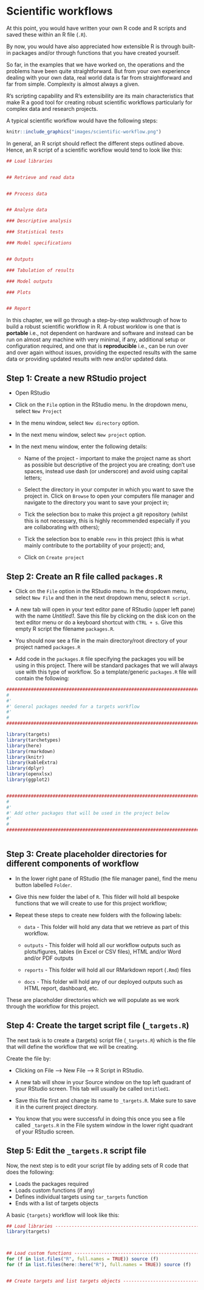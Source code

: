 # Scientific workflows {#portable-reproducible}

At this point, you would have written your own R code and R scripts and saved these within an R file (`.R`).

By now, you would have also appreciated how extensible R is through built-in packages and/or through functions that you have created yourself.

So far, in the examples that we have worked on, the operations and the problems have been quite straightforward. But from your own experience dealing with your own data, real world data is far from straightforward and far from simple. Complexity is almost always a given.

R's scripting capability and R's extensibility are its main characteristics that make R a good tool for creating robust scientific workflows particularly for complex data and research projects.

A typical scientific workflow would have the following steps:

```r
knitr::include_graphics("images/scientific-workflow.png")
```

In general, an R script should reflect the different steps outlined above. Hence, an R script of a scientific workflow would tend to look like this:

```R
## Load libraries


## Retrieve and read data


## Process data


## Analyse data

### Descriptive analysis

### Statistical tests

### Model specifications


## Outputs

### Tabulation of results

### Model outputs

### Plots


## Report


```

In this chapter, we will go through a step-by-step walkthrough of how to build a robust scientific workflow in R. A robust worklow is one that is **portable** i.e., not dependent on hardware and software and instead can be run on almost any machine with very minimal, if any, additional setup or configuration required, and one that is **reproducible** i.e., can be run over and over again without issues, providing the expected results with the same data or providing updated results with new and/or updated data.

## Step 1: Create a new RStudio project

* Open RStudio

* Click on the `File` option in the RStudio menu. In the dropdown menu, select `New Project`

* In the menu window, select `New directory` option.

* In the next menu window, select `New project` option.

* In the next menu window, enter the following details:

    * Name of the project - important to make the project name as short as possible but descriptive of the project you are creating; don't use spaces, instead use dash (or underscore) and avoid using capital letters;
    
    * Select the directory in your computer in which you want to save the project in. Click on `Browse` to open your computers file manager and navigate to the directory you want to save your project in;
    
    * Tick the selection box to make this project a git repository (whilst this is not necessary, this is highly recommended especially if you are collaborating with others);
    
    * Tick the selection box to enable `renv` in this project (this is what mainly contribute to the portability of your project); and,
    
    * Click on `Create project`
    
## Step 2: Create an R file called `packages.R`

* Click on the `File` option in the RStudio menu. In the dropdown menu, select `New File` and then in the next dropdown menu, select `R script`. 

* A new tab will open in your text editor pane of RStudio (upper left pane) with the name *Untitled1*. Save this file by clicking on the disk icon on the text editor menu or do a keyboard shortcut with `CTRL + s`. Give this empty R script the filename `packages.R`.

* You should now see a file in the main directory/root directory of your project named `packages.R`

* Add code in the `packages.R` file specifying the packages you will be using in this project. There will be standard packages that we will always use with this type of workflow. So a template/generic `packages.R` file will contain the following:


```R
################################################################################
#
#'
#' General packages needed for a targets workflow
#'
#
################################################################################

library(targets)
library(tarchetypes)
library(here)
library(rmarkdown)
library(knitr)
library(kableExtra)
library(dplyr)
library(openxlsx)
library(ggplot2)


################################################################################
#
#'
#' Add other packages that will be used in the project below
#'
#
################################################################################



```

## Step 3: Create placeholder directories for different components of workflow

* In the lower right pane of RStudio (the file manager pane), find the menu button labelled `Folder`.

* Give this new folder the label of `R`. This filder will hold all bespoke functions that we will create to use for this project workflow; 

* Repeat these steps to create new folders with the following labels:

    * `data` - This folder will hold any data that we retrieve as part of this workflow.
    
    * `outputs` - This folder will hold all our workflow outputs such as plots/figures, tables (in Excel or CSV files), HTML and/or Word and/or PDF outputs
    
    * `reports` - This folder will hold all our RMarkdown report (`.Rmd`) files
    
    * `docs` - This folder will hold any of our deployed outputs such as HTML report, dashboard, etc.

These are placeholder directories which we will populate as we work through the workflow for this project.

## Step 4: Create the target script file (`_targets.R`)

The next task is to create a {targets} script file (`_targets.R`) which is the file that will define the workflow that we will be creating.

Create the file by: 

* Clicking on File –> New File –> R Script in RStudio. 

* A new tab will show in your Source window on the top left quadrant of your RStudio screen. This tab will usually be called `Untitled1`. 

* Save this file first and change its name to `_targets.R`. Make sure to save it in the current project directory. 

* You know that you were successful in doing this once you see a file called `_targets.R` in the File system window in the lower right quadrant of your RStudio screen.

## Step 5: Edit the `_targets.R` script file

Now, the next step is to edit your script file by adding sets of R code that does the following:

* Loads the packages required
* Loads custom functions (if any)
* Defines individual targets using `tar_targets` function
* Ends with a list of targets objects

A basic `{targets}` workflow will look like this:

```R
## Load libraries --------------------------------------------------------------
library(targets)



## Load custom functions -------------------------------------------------------
for (f in list.files("R", full.names = TRUE)) source (f)
for (f in list.files(here::here("R"), full.names = TRUE)) source (f)


## Create targets and list targets objects -------------------------------------



```






